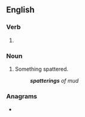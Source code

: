 ==English==

===Verb===
{{head|en|present participle}}

# {{present participle of|spatter|lang=en|nocat=1}}

===Noun===
{{en-noun}}

# Something spattered.
#: '''''spatterings''' of mud''

===Anagrams===
* {{anagrams|en|a=aeginprstt|patterings}}